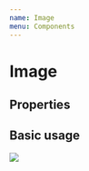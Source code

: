 ```yaml
---
name: Image
menu: Components
---
```



# Image

## Properties

<PropsTable of={Image} />

## Basic usage

<Playground>
  <Image
    altText="image with no src"
    src="https://www.gravatar.com/avatar/6d8ebb117e8d83d74ea95fbdd0f87e13?s=128&d=identicon&r=PG"
  />
</Playground>
